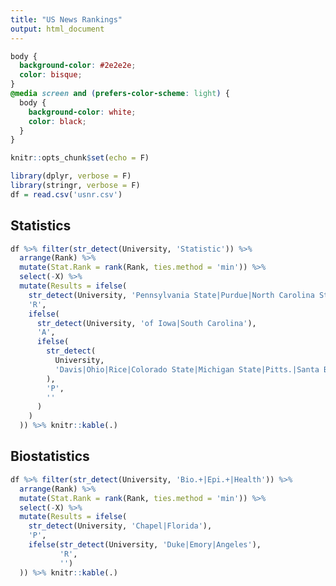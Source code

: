 ```yaml
---
title: "US News Rankings"
output: html_document
---
```


```css
body {
  background-color: #2e2e2e;
  color: bisque;
}
@media screen and (prefers-color-scheme: light) {
  body {
    background-color: white;
    color: black;
  }
}
```

```r
knitr::opts_chunk$set(echo = F)
```

```r
library(dplyr, verbose = F)
library(stringr, verbose = F)
df = read.csv('usnr.csv')
```

## Statistics

```r
df %>% filter(str_detect(University, 'Statistic')) %>%
  arrange(Rank) %>%
  mutate(Stat.Rank = rank(Rank, ties.method = 'min')) %>%
  select(-X) %>%
  mutate(Results = ifelse(
    str_detect(University, 'Pennsylvania State|Purdue|North Carolina State'),
    'R',
    ifelse(
      str_detect(University, 'of Iowa|South Carolina'),
      'A',
      ifelse(
        str_detect(
          University,
          'Davis|Ohio|Rice|Colorado State|Michigan State|Pitts.|Santa Barbara|Riverside'
        ),
        'P',
        ''
      )
    )
  )) %>% knitr::kable(.)
```

## Biostatistics

```r
df %>% filter(str_detect(University, 'Bio.+|Epi.+|Health')) %>%
  arrange(Rank) %>%
  mutate(Stat.Rank = rank(Rank, ties.method = 'min')) %>%
  select(-X) %>%
  mutate(Results = ifelse(
    str_detect(University, 'Chapel|Florida'),
    'P',
    ifelse(str_detect(University, 'Duke|Emory|Angeles'),
           'R',
           '')
  )) %>% knitr::kable(.)
```
